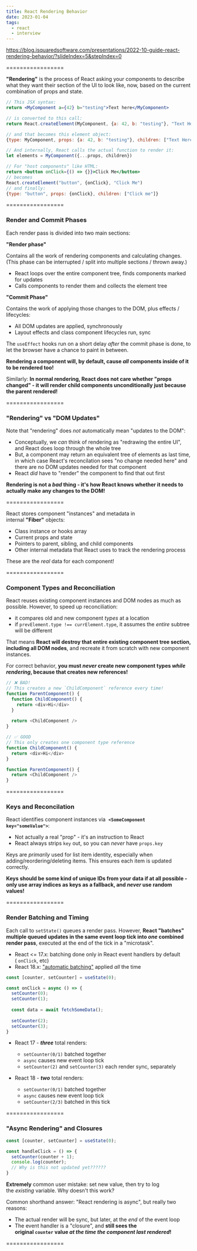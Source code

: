```yaml
---
title: React Rendering Behavior
date: 2023-01-04
tags:
  - react
  - interview
---
```

<https://blog.isquaredsoftware.com/presentations/2022-10-guide-react-rendering-behavior/?slideIndex=5&stepIndex=0>

\=================

**"Rendering"** is the process of React asking your components to describe what they want their section of the UI to look like, now, based on the current combination of props and state.

```jsx
// This JSX syntax:
return <MyComponent a={42} b="testing">Text here</MyComponent>

// is converted to this call:
return React.createElement(MyComponent, {a: 42, b: "testing"}, "Text Here")

// and that becomes this element object:
{type: MyComponent, props: {a: 42, b: "testing"}, children: ["Text Here"]}

// And internally, React calls the actual function to render it:
let elements = MyComponent({...props, children})

// For "host components" like HTML:
return <button onClick={() => {}}>Click Me</button> 
// becomes
React.createElement("button", {onClick}, "Click Me")
// and finally:
{type: "button", props: {onClick}, children: ["Click me"]}
```

\=================

### Render and Commit Phases

Each render pass is divided into two main sections:

**"Render phase"**

Contains all the work of rendering components and calculating changes. (This phase can be interrupted / split into multiple sections / thrown away.)

* React loops over the entire component tree, finds components marked for updates
* Calls components to render them and collects the element tree

**"Commit Phase"**

Contains the work of applying those changes to the DOM, plus effects / lifecycles:

* All DOM updates are applied, synchronously
* Layout effects and class component lifecycles run, sync

The `useEffect` hooks run on a short delay *after* the commit phase is done, to let the browser have a chance to paint in between.

**Rendering a component will, by default, cause *all* components inside of it to be rendered too!**

Similarly: **In normal rendering, React does not care whether "props changed" - it will render child components unconditionally just because the parent rendered!**

\=================

### "Rendering" vs "DOM Updates"

Note that "rendering" does *not* automatically mean "updates to the DOM":

* Conceptually, we *can* think of rendering as "redrawing the entire UI", and React does loop through the whole tree
* But, a component may return an equivalent tree of elements as last time, in which case React's reconcilation sees "no change needed here" and there are no DOM updates needed for that component
* React *did* have to "render" the component to find that out first

**Rendering is not a *bad* thing - it's how React knows whether it needs to actually make any changes to the DOM!**

\=================

React stores component "instances" and metadata in internal **"Fiber"** objects:

* Class instance or hooks array
* Current props and state
* Pointers to parent, sibling, and child components
* Other internal metadata that React uses to track the rendering process

These are the *real* data for each component!

\=================

### Component Types and Reconciliation

React reuses existing component instances and DOM nodes as much as possible. However, to speed up reconciliation:

* it compares old and new component *types* at a location
* if `prevElement.type !== currElement.type`, it assumes the *entire* subtree will be different

That means **React will destroy that entire existing component tree section, including all DOM nodes**, and recreate it from scratch with new component instances.

For correct behavior, **you must *never* create new component types *while rendering*, because that creates new references!**

```javascript
// ❌ BAD!
// This creates a new `ChildComponent` reference every time!
function ParentComponent() {
  function ChildComponent() {    
    return <div>Hi</div>
  }
  
  return <ChildComponent />
}

// ✅ GOOD
// This only creates one component type reference
function ChildComponent() {
  return <div>Hi</div>
}

function ParentComponent() {
  return <ChildComponent />
}
```

\=================

### Keys and Reconcilation

React identifies component instances via  **`<SomeComponent key="someValue">`**:

* Not actually a real "prop" - it's an instruction to React
* React always strips `key` out, so you can *never* have `props.key`

Keys are *primarily* used for list item identity, especially when adding/reordering/deleting items. This ensures each item is updated correctly.

**Keys should be some kind of unique IDs from your data if at all possible - only use array indices as keys as a fallback, and *never* use random values!**

\=================

### Render Batching and Timing

Each call to `setState()` queues a render pass. However, **React "batches" multiple queued updates in the same event loop tick into *one* combined render pass**, executed at the end of the tick in a "microtask". 

* React <= 17.x: batching done only in React event handlers by default ( `onClick`, etc)
* React 18.x: ["automatic batching"](https://github.com/reactwg/react-18/discussions/21) applied *all* the time

```javascript
const [counter, setCounter] = useState(0);

const onClick = async () => {
  setCounter(0);
  setCounter(1);
  
  const data = await fetchSomeData();
  
  setCounter(2);
  setCounter(3);
}
```

* React 17 - ***three*** total renders:

  * `setCounter(0/1)` batched together
  * `async` causes new event loop tick
  * `setCounter(2)` and `setCounter(3)` each render sync, separately
* React 18 - ***two*** total renders:

  * `setCounter(0/1)` batched together
  * `async` causes new event loop tick
  * `setCounter(2/3)` batched in this tick

\=================

### "Async Rendering" and Closures

```javascript
const [counter, setCounter] = useState(0);

const handleClick = () => {
  setCounter(counter + 1);
  console.log(counter);
  // Why is this not updated yet??????
}
```

**Extremely** common user mistake: set new value, then try to log the *existing* variable. Why doesn't this work?

Common shorthand answer: "React rendering is async", but really two reasons:

* The actual render will be sync, but later, at the *end* of the event loop
* The event handler is a "closure", and **still sees the original `counter` value *at the time the component last rendered*!**

\=================